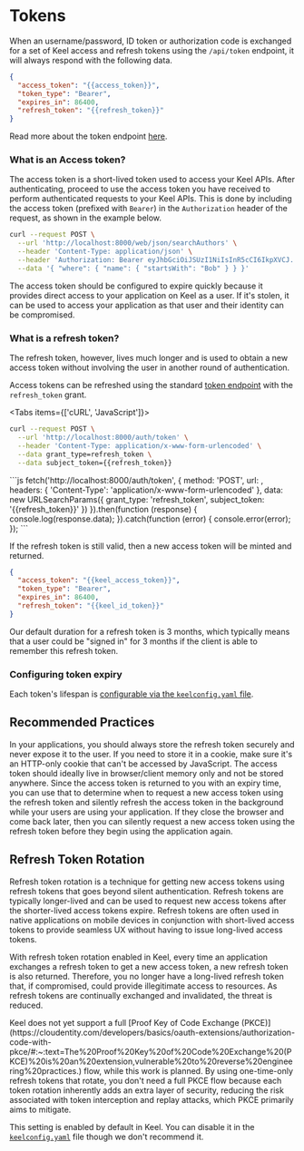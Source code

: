 
# Tokens

When an username/password, ID token or authorization code is exchanged for a set of Keel access and refresh tokens using the `/api/token` endpoint, it will always respond with the following data. 

```json filename="HTTP 200"
{
  "access_token": "{{access_token}}",
  "token_type": "Bearer",
  "expires_in": 86400,
  "refresh_token": "{{refresh_token}}"
}
```

Read more about the token endpoint [here](/authentication/endpoints#authtoken).

### What is an Access token?

The access token is a short-lived token used to access your Keel APIs. After authenticating, proceed to use the access token you have received to perform authenticated requests to your Keel APIs. This is done by including the access token (prefixed with `Bearer`) in the `Authorization` header of the request, as shown in the example below.

```bash
curl --request POST \
  --url 'http://localhost:8000/web/json/searchAuthors' \
  --header 'Content-Type: application/json' \
  --header 'Authorization: Bearer eyJhbGciOiJSUzI1NiIsInR5cCI6IkpXVCJ...' \
  --data '{ "where": { "name": { "startsWith": "Bob" } } }'
```

The access token should be configured to expire quickly because it provides direct access to your application on Keel as a user. If it's stolen, it can be used to access your application as that user and their identity can be compromised.

### What is a refresh token?

The refresh token, however, lives much longer and is used to obtain a new access token without involving the user in another round of authentication.  

Access tokens can be refreshed using the standard [token endpoint](/authentication/endpoints#authtoken) with the `refresh_token` grant.


<Tabs items={['cURL', 'JavaScript']}>
  <Tab>
```bash
curl --request POST \
  --url 'http://localhost:8000/auth/token' \
  --header 'Content-Type: application/x-www-form-urlencoded' \
  --data grant_type=refresh_token \
  --data subject_token={{refresh_token}}
```
  </Tab>
  <Tab>
```js
fetch('http://localhost:8000/auth/token', {
  method: 'POST',
  url: ,
  headers: {
    'Content-Type': 'application/x-www-form-urlencoded'
  },
  data: new URLSearchParams({
    grant_type: 'refresh_token',
    subject_token: '{{refresh_token}}'
  })
}).then(function (response) {
  console.log(response.data);
}).catch(function (error) {
  console.error(error);
});
```
  </Tab>
</Tabs>

If the refresh token is still valid, then a new access token will be minted and returned.

```json filename="HTTP 200"
{
  "access_token": "{{keel_access_token}}",
  "token_type": "Bearer",
  "expires_in": 86400,
  "refresh_token": "{{keel_id_token}}"
}
```

Our default duration for a refresh token is 3 months, which typically means that a user could be "signed in" for 3 months if the client is able to remember this refresh token.

### Configuring token expiry

Each token's lifespan is [configurable via the `keelconfig.yaml` file](/authentication/configuration).

## Recommended Practices

In your applications, you should always store the refresh token securely and never expose it to the user. If you need to store it in a cookie, make sure it's an HTTP-only cookie that can't be accessed by JavaScript. The access token should ideally live in browser/client memory only and not be stored anywhere. Since the access token is returned to you with an expiry time, you can use that to determine when to request a new access token using the refresh token and silently refresh the access token in the background while your users are using your application. If they close the browser and come back later, then you can silently request a new access token using the refresh token before they begin using the application again.

## Refresh Token Rotation

Refresh token rotation is a technique for getting new access tokens using refresh tokens that goes beyond silent authentication. Refresh tokens are typically longer-lived and can be used to request new access tokens after the shorter-lived access tokens expire. Refresh tokens are often used in native applications on mobile devices in conjunction with short-lived access tokens to provide seamless UX without having to issue long-lived access tokens.

With refresh token rotation enabled in Keel, every time an application exchanges a refresh token to get a new access token, a new refresh token is also returned. Therefore, you no longer have a long-lived refresh token that, if compromised, could provide illegitimate access to resources. As refresh tokens are continually exchanged and invalidated, the threat is reduced.

<Callout type="info">
Keel does not yet support a full [Proof Key of Code Exchange (PKCE)](https://cloudentity.com/developers/basics/oauth-extensions/authorization-code-with-pkce/#:~:text=The%20Proof%20Key%20of%20Code%20Exchange%20(PKCE)%20is%20an%20extension,vulnerable%20to%20reverse%20engineering%20practices.) flow, while this work is planned. By using one-time-only refresh tokens that rotate, you don't need a full PKCE flow because each token rotation inherently adds an extra layer of security, reducing the risk associated with token interception and replay attacks, which PKCE primarily aims to mitigate.
</Callout>

This setting is enabled by default in Keel. You can disable it in the [`keelconfig.yaml`](/authentication/configuration) file though we don't recommend it.